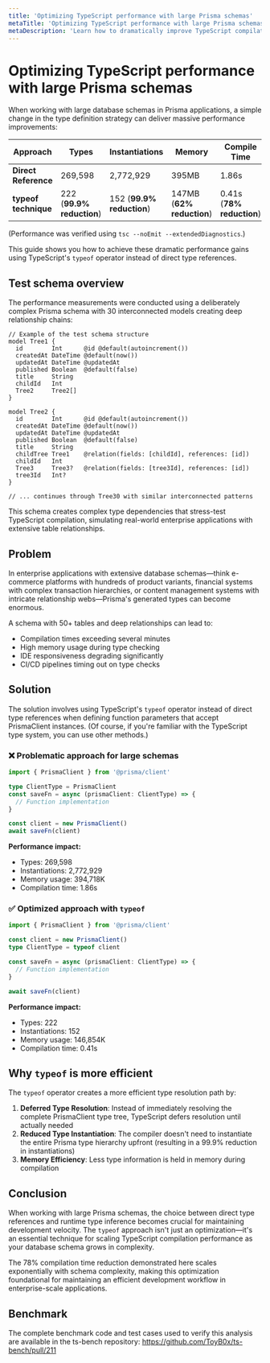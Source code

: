 ```yaml
---
title: 'Optimizing TypeScript performance with large Prisma schemas'
metaTitle: 'Optimizing TypeScript performance with large Prisma schemas'
metaDescription: 'Learn how to dramatically improve TypeScript compilation performance when working with large Prisma schemas using type optimization strategies'
---
```


# Optimizing TypeScript performance with large Prisma schemas

When working with large database schemas in Prisma applications, a simple change in the type definition strategy can deliver massive performance improvements:

| Approach | Types | Instantiations | Memory | Compile Time |
|----------|-------|----------------|--------|--------------|
| **Direct Reference** | 269,598 | 2,772,929 | 395MB | 1.86s |
| **typeof technique** | 222 (**99.9% reduction**) | 152 (**99.9% reduction**) | 147MB (**62% reduction**) | 0.41s (**78% reduction**) |

(Performance was verified using `tsc --noEmit --extendedDiagnostics`.)

This guide shows you how to achieve these dramatic performance gains using TypeScript's `typeof` operator instead of direct type references.

## Test schema overview

The performance measurements were conducted using a deliberately complex Prisma schema with 30 interconnected models creating deep relationship chains:

```prisma
// Example of the test schema structure
model Tree1 {
  id        Int      @id @default(autoincrement())
  createdAt DateTime @default(now())
  updatedAt DateTime @updatedAt
  published Boolean  @default(false)
  title     String
  childId   Int
  Tree2     Tree2[]
}

model Tree2 {
  id        Int      @id @default(autoincrement())
  createdAt DateTime @default(now())
  updatedAt DateTime @updatedAt
  published Boolean  @default(false)
  title     String
  childTree Tree1    @relation(fields: [childId], references: [id])
  childId   Int
  Tree3     Tree3?   @relation(fields: [tree3Id], references: [id])
  tree3Id   Int?
}

// ... continues through Tree30 with similar interconnected patterns
```

This schema creates complex type dependencies that stress-test TypeScript compilation, simulating real-world enterprise applications with extensive table relationships.

## Problem

In enterprise applications with extensive database schemas—think e-commerce platforms with hundreds of product variants, financial systems with complex transaction hierarchies, or content management systems with intricate relationship webs—Prisma's generated types can become enormous.

A schema with 50+ tables and deep relationships can lead to:

- Compilation times exceeding several minutes
- High memory usage during type checking
- IDE responsiveness degrading significantly
- CI/CD pipelines timing out on type checks

## Solution

The solution involves using TypeScript's `typeof` operator instead of direct type references when defining function parameters that accept PrismaClient instances.
(Of course, if you're familiar with the TypeScript type system, you can use other methods.)

### ❌ Problematic approach for large schemas

```typescript
import { PrismaClient } from '@prisma/client'

type ClientType = PrismaClient
const saveFn = async (prismaClient: ClientType) => {
  // Function implementation
}

const client = new PrismaClient()
await saveFn(client)
```

**Performance impact:**
- Types: 269,598
- Instantiations: 2,772,929
- Memory usage: 394,718K
- Compilation time: 1.86s

### ✅ Optimized approach with `typeof`

```typescript
import { PrismaClient } from '@prisma/client'

const client = new PrismaClient()
type ClientType = typeof client

const saveFn = async (prismaClient: ClientType) => {
  // Function implementation
}

await saveFn(client)
```

**Performance impact:**
- Types: 222
- Instantiations: 152
- Memory usage: 146,854K
- Compilation time: 0.41s


## Why `typeof` is more efficient

The `typeof` operator creates a more efficient type resolution path by:

1. **Deferred Type Resolution**: Instead of immediately resolving the complete PrismaClient type tree, TypeScript defers resolution until actually needed
2. **Reduced Type Instantiation**: The compiler doesn't need to instantiate the entire Prisma type hierarchy upfront (resulting in a 99.9% reduction in instantiations)
3. **Memory Efficiency**: Less type information is held in memory during compilation

## Conclusion

When working with large Prisma schemas, the choice between direct type references and runtime type inference becomes crucial for maintaining development velocity. The `typeof` approach isn't just an optimization—it's an essential technique for scaling TypeScript compilation performance as your database schema grows in complexity.

The 78% compilation time reduction demonstrated here scales exponentially with schema complexity, making this optimization foundational for maintaining an efficient development workflow in enterprise-scale applications.

## Benchmark

The complete benchmark code and test cases used to verify this analysis are available in the ts-bench repository: https://github.com/ToyB0x/ts-bench/pull/211